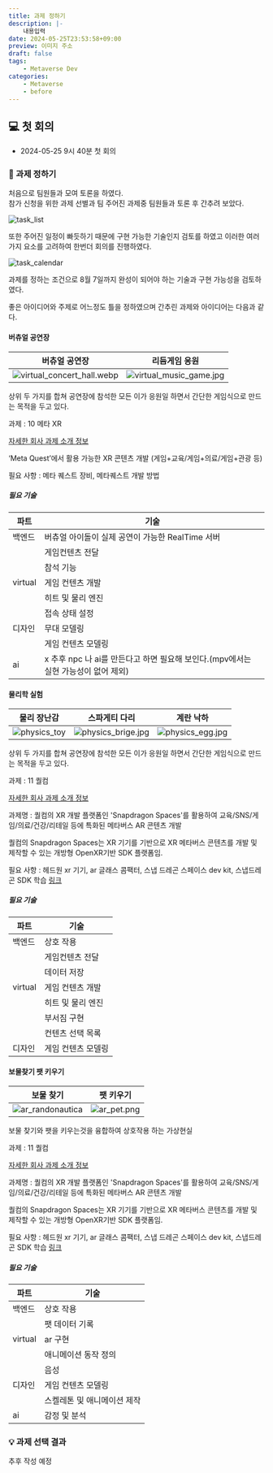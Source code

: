 ```yaml
---
title: 과제 정하기
description: |-
    내용입력
date: 2024-05-25T23:53:58+09:00
preview: 이미지 주소
draft: false
tags:
    - Metaverse Dev
categories:
    - Metaverse
    - before
---
```


 
## 💻 첫 회의

- 2024-05-25 9시 40분 첫 회의

### 🎯 과제 정하기

처음으로 팀원들과 모여 토론을 하였다.\
참가 신청을 위한 과제 선별과 팀
주어진 과제중 팀원들과 토론 후 간추려 보았다.

![task_list](./assets/task_list.png)


또한 주어진 일정이 빠듯하기 때문에 구현 가능한 기술인지 검토를 하였고 이러한 여러가지 요소를 고려하여 한번더 회의를 진행하였다.

![task_calendar](./assets/task_calendar.png)

<Callout type="info" emoji="💡">
  과제를 정하는 조건으로 8월 7일까지 완성이 되어야 하는 기술과 구현 가능성을 검토하였다.
</Callout>

좋은 아이디어와 주제로 어느정도 틀을 정하였으며 간추린 과제와 아이디어는 다음과 같다.

#### 버츄얼 공연장

| 버츄얼 공연장 | 리듬게임 응원 |
| --- | --- |
|![virtual_concert_hall.webp](./assets/virtual_concert_hall.webp)| ![virtual_music_game.jpg](./assets/virtual_music_game.jpg) |

상위 두 가지를 합쳐 공연장에 참석한 모든 이가 응원일 하면서 간단한 게임식으로 만드는 목적을 두고 있다.

과제 : 10 메타 XR

[자세한 회사 과제 소개 정보](https://www.metaversedev.kr/board_notice/show/1778e516-0b02-4183-9250-adb4eac44389?page=1)

‘Meta Quest’에서 활용 가능한 XR 콘텐츠 개발 (게임+교육/게임+의료/게임+관광 등)

필요 사항 : 메타 퀘스트 장비, 메타퀘스트 개발 방법

##### 필요 기술

| 파트 | 기술 |
| --- | --- |
| 백엔드 | 버츄얼 아이돌이 실제 공연이 가능한 RealTime 서버 |
| | 게임컨텐츠 전달 |
| | 참석 기능 |
| virtual | 게임 컨텐츠 개발 |
| | 히트 및 물리 엔진 |
| | 접속 상태 설정 |
| 디자인 | 무대 모델링 |
| | 게임 컨텐츠 모델링 |
| ai | x 추후 npc 나 ai를 만든다고 하면 필요해 보인다.(mpv에서는 실현 가능성이 없어 제외) |


#### 물리학 실험

| 물리 장난감 | 스파게티 다리 | 계란 낙하 |
| --- | --- | --- |
| ![physics_toy](./assets/physics_toy.png) | ![physics_brige.jpg](./assets/physics_brige.jpg) | ![physics_egg.jpg](./assets/physics_egg.jpg) |


상위 두 가지를 합쳐 공연장에 참석한 모든 이가 응원일 하면서 간단한 게임식으로 만드는 목적을 두고 있다.

과제 : 11  퀄컴

[자세한 회사 과제 소개 정보](https://www.metaversedev.kr/board_notice/show/57d28e7f-ec7e-4e85-9e80-eb15cc613116?page=1)

과제명 : 퀄컴의 XR 개발 플랫폼인 'Snapdragon Spaces'를 활용하여 교육/SNS/게임/의료/건강/리테일 등에 특화된 메타버스 AR 콘텐츠 개발

퀄컴의 Snapdragon Spaces는 XR 기기를 기반으로 XR 메타버스 콘텐츠를 개발 및 제작할 수 있는 개방형 OpenXR기반 SDK 플랫폼임.

필요 사항 : 헤드원 xr 기기, ar 글래스 콤팩터, 스냅 드레곤 스페이스 dev kit, 스냅드레곤 SDK 학습 [링크](https://spaces.qualcomm.com/sdk/)

##### 필요 기술

| 파트 | 기술 |
| --- | --- |
| 백엔드 | 상호 작용 |
| | 게임컨텐츠 전달 |
| | 데이터 저장 |
| virtual | 게임 컨텐츠 개발 |
| | 히트 및 물리 엔진 |
| | 부서짐 구현 |
| | 컨텐츠 선택 목록 |
| 디자인 | 게임 컨텐츠 모델링 |

#### 보물찾기 팻 키우기

| 보물 찾기 | 팻 키우기 |
| --- | --- | 
| ![ar_randonautica](./assets/ar_randonautica.png) | ![ar_pet.png](./assets/ar_pet.png) |

보물 찾기와 팻을 키우는것을 융합하여 상호작용 하는 가상현실

과제 : 11  퀄컴

[자세한 회사 과제 소개 정보](https://www.metaversedev.kr/board_notice/show/57d28e7f-ec7e-4e85-9e80-eb15cc613116?page=1)

과제명 : 퀄컴의 XR 개발 플랫폼인 'Snapdragon Spaces'를 활용하여 교육/SNS/게임/의료/건강/리테일 등에 특화된 메타버스 AR 콘텐츠 개발

퀄컴의 Snapdragon Spaces는 XR 기기를 기반으로 XR 메타버스 콘텐츠를 개발 및 제작할 수 있는 개방형 OpenXR기반 SDK 플랫폼임.

필요 사항 : 헤드원 xr 기기, ar 글래스 콤팩터, 스냅 드레곤 스페이스 dev kit, 스냅드레곤 SDK 학습 [링크](https://spaces.qualcomm.com/sdk/)

##### 필요 기술

| 파트 | 기술 |
| --- | --- |
| 백엔드 | 상호 작용 |
| | 팻 데이터 기록 |
| virtual | ar 구현 |
| | 애니메이션 동작 정의 |
| | 음성 |
| 디자인 | 게임 컨텐츠 모델링 |
| | 스켈레톤 및 애니메이션 제작 |
| ai | 감정 및 분석 |

### 💡 과제 선택 결과

추후 작성 예정